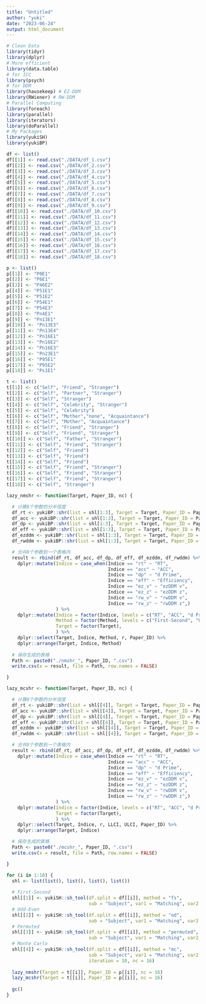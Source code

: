 ```yaml
---
title: "Untitled"
author: "yuki"
date: "2023-06-24"
output: html_document
---
```

```r
# Clean Data
library(tidyr)
library(dplyr)
# More efficient
library(data.table)
# for ICC
library(psych)
# for DDM
library(hausekeep) # EZ-DDM
library(RWiener) # RW-DDM
# Parallel Computing
library(foreach)
library(parallel)
library(iterators)
library(doParallel)
# My Packages
library(yukiSH)
library(yukiBP)
```

```r
df <- list()
df[[1]] <- read.csv("./DATA/df_1.csv")
df[[2]] <- read.csv("./DATA/df_2.csv")
df[[3]] <- read.csv("./DATA/df_3.csv")
df[[4]] <- read.csv("./DATA/df_4.csv")
df[[5]] <- read.csv("./DATA/df_5.csv")
df[[6]] <- read.csv("./DATA/df_6.csv")
df[[7]] <- read.csv("./DATA/df_7.csv")
df[[8]] <- read.csv("./DATA/df_8.csv")
df[[9]] <- read.csv("./DATA/df_9.csv")
df[[10]] <- read.csv("./DATA/df_10.csv")
df[[11]] <- read.csv("./DATA/df_11.csv")
df[[12]] <- read.csv("./DATA/df_12.csv")
df[[13]] <- read.csv("./DATA/df_13.csv")
df[[14]] <- read.csv("./DATA/df_14.csv")
df[[15]] <- read.csv("./DATA/df_15.csv")
df[[16]] <- read.csv("./DATA/df_16.csv")
df[[17]] <- read.csv("./DATA/df_17.csv")
df[[18]] <- read.csv("./DATA/df_18.csv")
```

```r
p <- list()
p[[1]] <- "P0E1"
p[[2]] <- "P6E1"
p[[3]] <- "P46E2"
p[[4]] <- "P51E1"
p[[5]] <- "P51E2"
p[[6]] <- "P54E1"
p[[7]] <- "P54E3"
p[[8]] <- "Pn4E1"
p[[9]] <- "Pn13E1"
p[[10]] <- "Pn13E3"
p[[11]] <- "Pn13E4"
p[[12]] <- "Pn16E1"
p[[13]] <- "Pn16E2"
p[[14]] <- "Pn16E3"
p[[15]] <- "Pn23E1"
p[[16]] <- "P95E1"
p[[17]] <- "P95E2"
p[[18]] <- "Ps1E1"
```

```r
t <- list()
t[[1]] <- c("Self", "Friend", "Stranger")
t[[2]] <- c("Self", "Partner", "Stranger")
t[[3]] <- c("Self", "Stranger")
t[[4]] <- c("Self", "Celebrity", "Stranger")
t[[5]] <- c("Self", "Celebrity")
t[[6]] <- c("Self", "Mother","none", "Acquaintance")
t[[7]] <- c("Self", "Mother", "Acquaintance")
t[[8]] <- c("Self", "Friend", "Stranger")
t[[9]] <- c("Self", "Friend", "Stranger")
t[[10]] <- c("Self", "Father", "Stranger")
t[[11]] <- c("Self", "Friend", "Stranger")
t[[12]] <- c("Self", "Friend")
t[[13]] <- c("Self", "Friend")
t[[14]] <- c("Self", "Friend")
t[[15]] <- c("Self", "Friend", "Stranger")
t[[16]] <- c("Self", "Friend", "Stranger")
t[[17]] <- c("Self", "Friend", "Stranger")
t[[18]] <- c("Self", "Stranger")
```

```r
lazy_nmshr <- function(Target, Paper_ID, nc) {

  # 计算8个参数的分半信度 
  df_rt <- yukiBP::shr(list = shl[1:3], Target = Target, Paper_ID = Paper_ID, Indice = "rt", mc = FALSE, nc = nc)
  df_acc <- yukiBP::shr(list = shl[1:3], Target = Target, Paper_ID = Paper_ID, Indice = "acc", mc = FALSE, nc = nc)
  df_dp <- yukiBP::shr(list = shl[1:3], Target = Target, Paper_ID = Paper_ID, Indice = "dp", mc = FALSE, nc = nc)
  df_eff <- yukiBP::shr(list = shl[1:3], Target = Target, Paper_ID = Paper_ID, Indice = "eff", mc = FALSE, nc = nc)
  df_ezddm <- yukiBP::shr(list = shl[1:3], Target = Target, Paper_ID = Paper_ID, Indice = "ezddm", mc = FALSE, nc = nc)
  df_rwddm <- yukiBP::shr(list = shl[1:3], Target = Target, Paper_ID = Paper_ID, Indice = "rwddm", mc = FALSE, nc = nc)

  # 合并8个参数到一个表格内
  result <- rbind(df_rt, df_acc, df_dp, df_eff, df_ezddm, df_rwddm) %>%
    dplyr::mutate(Indice = case_when(Indice == "rt" ~ "RT",
                                     Indice == "acc" ~ "ACC",
                                     Indice == "dp" ~ "d Prime",
                                     Indice == "eff" ~ "Efficiency",
                                     Indice == "ez_v" ~ "ezDDM v",
                                     Indice == "ez_z" ~ "ezDDM z",
                                     Indice == "rw_v" ~ "rwDDM v",
                                     Indice == "rw_z" ~ "rwDDM z",)
                  ) %>%
    dplyr::mutate(Indice = factor(Indice, levels = c("RT", "ACC", "d Prime", "Efficiency", "ezDDM v", "ezDDM z", "rwDDM v", "rwDDM z")),
                  Method = factor(Method, levels = c("First-Second", "Odd-Even", "Permuted")),
                  Target = factor(Target),
                  ) %>%
    dplyr::select(Target, Indice, Method, r, Paper_ID) %>%
    dplyr::arrange(Target, Indice, Method)
  
  # 保存生成的表格
  Path <- paste0("./nmshr_", Paper_ID, ".csv")
  write.csv(x = result, file = Path, row.names = FALSE)

}
```

```r
lazy_mcshr <- function(Target, Paper_ID, nc) {

  # 计算8个参数的分半信度 
  df_rt <- yukiBP::shr(list = shl[[4]], Target = Target, Paper_ID = Paper_ID, Indice = "rt", mc = TRUE, nc = nc)
  df_acc <- yukiBP::shr(list = shl[[4]], Target = Target, Paper_ID = Paper_ID, Indice = "acc", mc = TRUE, nc = nc)
  df_dp <- yukiBP::shr(list = shl[[4]], Target = Target, Paper_ID = Paper_ID, Indice = "dp", mc = TRUE, nc = nc)
  df_eff <- yukiBP::shr(list = shl[[4]], Target = Target, Paper_ID = Paper_ID, Indice = "eff", mc = TRUE, nc = nc)
  df_ezddm <- yukiBP::shr(list = shl[[4]], Target = Target, Paper_ID = Paper_ID, Indice = "ezddm", mc = TRUE, nc = nc)
  df_rwddm <- yukiBP::shr(list = shl[[4]], Target = Target, Paper_ID = Paper_ID, Indice = "rwddm", mc = TRUE, nc = nc)

  # 合并8个参数到一个表格内
  result <- rbind(df_rt, df_acc, df_dp, df_eff, df_ezddm, df_rwddm) %>%
    dplyr::mutate(Indice = case_when(Indice == "rt" ~ "RT",
                                     Indice == "acc" ~ "ACC",
                                     Indice == "dp" ~ "d Prime",
                                     Indice == "eff" ~ "Efficiency",
                                     Indice == "ez_v" ~ "ezDDM v",
                                     Indice == "ez_z" ~ "ezDDM z",
                                     Indice == "rw_v" ~ "rwDDM v",
                                     Indice == "rw_z" ~ "rwDDM z",)
                  ) %>%
    dplyr::mutate(Indice = factor(Indice, levels = c("RT", "ACC", "d Prime", "Efficiency", "ezDDM v", "ezDDM z", "rwDDM v", "rwDDM z")),
                  Target = factor(Target),
                  ) %>%
    dplyr::select(Target, Indice, r, LLCI, ULCI, Paper_ID) %>%
    dplyr::arrange(Target, Indice)

  # 保存生成的表格
  Path <- paste0("./mcshr_", Paper_ID, ".csv")
  write.csv(x = result, file = Path, row.names = FALSE)

}
```

```r
for (i in 1:18) {
  shl <- list(list(), list(), list(), list())
  
  # First-Second
  shl[[1]] <- yukiSH::sh_tool(df.split = df[[i]], method = "fs",
                              sub = "Subject", var1 = "Matching", var2 = "Identity", var3 = "Session")
  # Odd-Even
  shl[[2]] <- yukiSH::sh_tool(df.split = df[[i]], method = "od",
                              sub = "Subject", var1 = "Matching", var2 = "Identity", var3 = "Session")
  # Permuted
  shl[[3]] <- yukiSH::sh_tool(df.split = df[[i]], method = "permuted",
                              sub = "Subject", var1 = "Matching", var2 = "Identity", var3 = "Session")
  # Monte Carlo
  shl[[4]] <- yukiSH::sh_tool(df.split = df[[i]], method = "mc",
                              sub = "Subject", var1 = "Matching", var2 = "Identity", var3 = "Session",
                              iteration = 10, nc = 16)
  
  lazy_nmshr(Target = t[[i]], Paper_ID = p[[i]], nc = 16)
  lazy_mcshr(Target = t[[i]], Paper_ID = p[[i]], nc = 16)
  
  gc()
}
```




